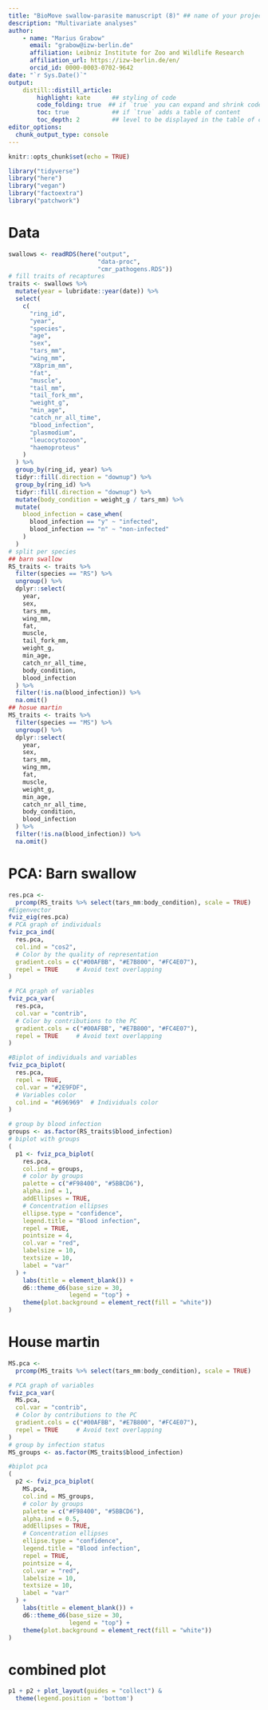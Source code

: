 ```yaml
---
title: "BioMove swallow-parasite manuscript (8)" ## name of your project and analysis step
description: "Multivariate analyses"
author:
    - name: "Marius Grabow"
      email: "grabow@izw-berlin.de" 
      affiliation: Leibniz Institute for Zoo and Wildlife Research
      affiliation_url: https://izw-berlin.de/en/
      orcid_id: 0000-0003-0702-9642
date: "`r Sys.Date()`"
output: 
    distill::distill_article:
        highlight: kate      ## styling of code
        code_folding: true  ## if `true` you can expand and shrink code chunks
        toc: true            ## if `true` adds a table of content
        toc_depth: 2         ## level to be displayed in the table of content
editor_options: 
  chunk_output_type: console
---
```


```r
knitr::opts_chunk$set(echo = TRUE)

library("tidyverse")
library("here")
library("vegan")
library("factoextra")
library("patchwork")

```
# Data
```r
swallows <- readRDS(here("output",
                         "data-proc",
                         "cmr_pathogens.RDS"))
# fill traits of recaptures
traits <- swallows %>%
  mutate(year = lubridate::year(date)) %>%
  select(
    c(
      "ring_id",
      "year",
      "species",
      "age",
      "sex",
      "tars_mm",
      "wing_mm",
      "X8prim_mm",
      "fat",
      "muscle",
      "tail_mm",
      "tail_fork_mm",
      "weight_g",
      "min_age",
      "catch_nr_all_time",
      "blood_infection",
      "plasmodium",
      "leucocytozoon",
      "haemoproteus"
    )
  ) %>%
  group_by(ring_id, year) %>%
  tidyr::fill(.direction = "downup") %>%
  group_by(ring_id) %>%
  tidyr::fill(.direction = "downup") %>%
  mutate(body_condition = weight_g / tars_mm) %>%
  mutate(
    blood_infection = case_when(
      blood_infection == "y" ~ "infected",
      blood_infection == "n" ~ "non-infected"
    )
  )
# split per species
## barn swallow
RS_traits <- traits %>%
  filter(species == "RS") %>%
  ungroup() %>%
  dplyr::select(
    year,
    sex,
    tars_mm,
    wing_mm,
    fat,
    muscle,
    tail_fork_mm,
    weight_g,
    min_age,
    catch_nr_all_time,
    body_condition,
    blood_infection
  ) %>%
  filter(!is.na(blood_infection)) %>%
  na.omit()
## hosue martin
MS_traits <- traits %>%
  filter(species == "MS") %>%
  ungroup() %>%
  dplyr::select(
    year,
    sex,
    tars_mm,
    wing_mm,
    fat,
    muscle,
    weight_g,
    min_age,
    catch_nr_all_time,
    body_condition,
    blood_infection
  ) %>%
  filter(!is.na(blood_infection)) %>%
  na.omit()

```
# PCA: Barn swallow
```r
res.pca <-
  prcomp(RS_traits %>% select(tars_mm:body_condition), scale = TRUE)
#Eigenvector
fviz_eig(res.pca)
# PCA graph of individuals
fviz_pca_ind(
  res.pca,
  col.ind = "cos2",
  # Color by the quality of representation
  gradient.cols = c("#00AFBB", "#E7B800", "#FC4E07"),
  repel = TRUE     # Avoid text overlapping
)

# PCA graph of variables
fviz_pca_var(
  res.pca,
  col.var = "contrib",
  # Color by contributions to the PC
  gradient.cols = c("#00AFBB", "#E7B800", "#FC4E07"),
  repel = TRUE     # Avoid text overlapping
)

#Biplot of individuals and variables
fviz_pca_biplot(
  res.pca,
  repel = TRUE,
  col.var = "#2E9FDF",
  # Variables color
  col.ind = "#696969"  # Individuals color
)

# group by blood infection
groups <- as.factor(RS_traits$blood_infection)
# biplot with groups
(
  p1 <- fviz_pca_biplot(
    res.pca,
    col.ind = groups,
    # color by groups
    palette = c("#F98400", "#5BBCD6"),
    alpha.ind = 1,
    addEllipses = TRUE,
    # Concentration ellipses
    ellipse.type = "confidence",
    legend.title = "Blood infection",
    repel = TRUE,
    pointsize = 4,
    col.var = "red",
    labelsize = 10,
    textsize = 10,
    label = "var"
  ) +
    labs(title = element_blank()) +
    d6::theme_d6(base_size = 30,
                 legend = "top") +
    theme(plot.background = element_rect(fill = "white"))
)

```
# House martin
```r


MS.pca <-
  prcomp(MS_traits %>% select(tars_mm:body_condition), scale = TRUE)

# PCA graph of variables
fviz_pca_var(
  MS.pca,
  col.var = "contrib",
  # Color by contributions to the PC
  gradient.cols = c("#00AFBB", "#E7B800", "#FC4E07"),
  repel = TRUE     # Avoid text overlapping
)
# group by infection status
MS_groups <- as.factor(MS_traits$blood_infection)

#biplot pca
(
  p2 <- fviz_pca_biplot(
    MS.pca,
    col.ind = MS_groups,
    # color by groups
    palette = c("#F98400", "#5BBCD6"),
    alpha.ind = 0.5,
    addEllipses = TRUE,
    # Concentration ellipses
    ellipse.type = "confidence",
    legend.title = "Blood infection",
    repel = TRUE,
    pointsize = 4,
    col.var = "red",
    labelsize = 10,
    textsize = 10,
    label = "var"
  ) +
    labs(title = element_blank()) +
    d6::theme_d6(base_size = 30,
                 legend = "top") +
    theme(plot.background = element_rect(fill = "white"))
)

```
# combined plot
```r
p1 + p2 + plot_layout(guides = "collect") &
  theme(legend.position = 'bottom')

```

